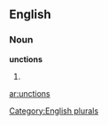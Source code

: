 
==English==

===Noun===
'''unctions'''

# {{plural of|[[unction]]}}

[[Category:English plurals]]

[[ar:unctions]]